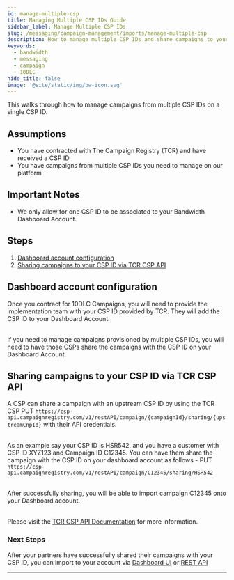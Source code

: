 ```yaml
---
id: manage-multiple-csp
title: Managing Multiple CSP IDs Guide
sidebar_label: Manage Multiple CSP IDs
slug: /messaging/campaign-management/imports/manage-multiple-csp
description: How to manage multiple CSP IDs and share campaigns to your CSP ID
keywords:
  - bandwidth
  - messaging
  - campaign
  - 10DLC
hide_title: false
image: '@site/static/img/bw-icon.svg'
---
```


This walks through how to manage campaigns from multiple CSP IDs on a single CSP ID.

## Assumptions

* You have contracted with The Campaign Registry (TCR) and have received a CSP ID <br/>
* You have campaigns from multiple CSP IDs you need to manage on our platform

## Important Notes

* We only allow for one CSP ID to be associated to your Bandwidth Dashboard Account.

## Steps

1. [Dashboard account configuration](#dashboard-account-configuration)
2. [Sharing campaigns to your CSP ID via TCR CSP API](#sharing-campaigns-to-your-csp-id-via-tcr-csp-api)

## Dashboard account configuration
Once you contract for 10DLC Campaigns, you will need to provide the implementation team with your CSP ID provided by TCR. They will add the CSP ID to your Dashboard Account. <br/> <br/>

If you need to manage campaigns provisioned by multiple CSP IDs, you will need to have those CSPs share the campaigns with the CSP ID on your Dashboard Account.

## Sharing campaigns to your CSP ID via TCR CSP API
A CSP can share a campaign with an upstream CSP ID by using the TCR CSP PUT `https://csp-api.campaignregistry.com/v1/restAPI/campaign/{campaignId}/sharing/{upstreamCnpId}` with their API credentials. <br/><br/>

As an example say your CSP ID is HSR542, and you have a customer with CSP ID XYZ123 and Campaign ID C12345. You can have them share the campaign with the CSP ID on your dashboard account as follows - PUT `https://csp-api.campaignregistry.com/v1/restAPI/campaign/C12345/sharing/HSR542` <br/><br/>

After successfully sharing, you will be able to import campaign C12345 onto your Dashboard account. <br/><br/>

Please visit the [TCR CSP API Documentation](https://csp-api.campaignregistry.com/v1/restAPI) for more information.

### Next Steps
After your partners have successfully shared their campaigns with your CSP ID, you can import to your account via [Dashboard UI](/docs/messaging/campaign-management/imports/imports-ui/) or [REST API](/docs/messaging/campaign-management/imports/imports-api/)

---

